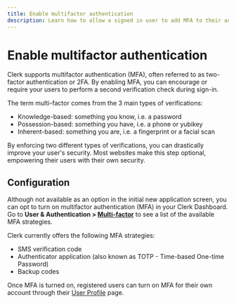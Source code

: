 ```yaml
---
title: Enable multifactor authentication
description: Learn how to allow a signed in user to add MFA to their account.
---
```


# Enable multifactor authentication

Clerk supports multifactor authentication (MFA), often referred to as two-factor authentication or 2FA. By enabling MFA, you can encourage or require your users to perform a second verification check during sign-in.

The term multi-factor comes from the 3 main types of verifications:

- Knowledge-based: something you know, i.e. a password
- Possession-based: something you have, i.e. a phone or yubikey
- Inherent-based: something you are, i.e. a fingerprint or a facial scan

By enforcing two different types of verifications, you can drastically improve your user's security. Most websites make this step optional, empowering their users with their own security.

## Configuration

Although not available as an option in the initial new application screen, you can opt to turn on multifactor authentication (MFA) in your Clerk Dashboard. Go to **User & Authentication > [Multi-factor](https://dashboard.clerk.com/last-active?path=user-authentication/multi-factor)** to see a list of the available MFA strategies.

Clerk currently offers the following MFA strategies:

- SMS verification code
- Authenticator application (also known as TOTP - Time-based One-time Password)
- Backup codes

Once MFA is turned on, registered users can turn on MFA for their own account through their [User Profile](/docs/account-portal/user-profile-org-profile#user-profile) page.
